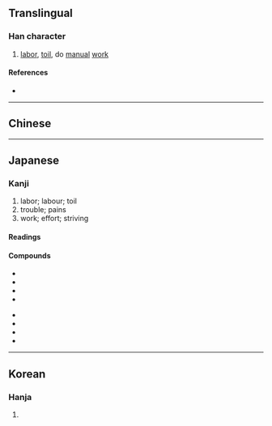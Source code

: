 {{also|劳}}
{{character info/new}}
==Translingual==
{{Han simplified forms|勞|労|劳}}

===Han character===
{{Han char|rn=19|rad=力|as=05|sn=7|four=|canj=FBKS|ids=⿱𰃮力}}

# [[labor]], [[toil]], do [[manual]] [[work]]

====References====
* {{Han ref|kx=0147.071|dkj=02329|dj=0331.150|hdz=10369.011|uh=52B4|ud=21172}}

----

==Chinese==
{{zh-see|勞|v}}

----

==Japanese==
{{ja-kanji forms|労|勞}}

===Kanji===
{{ja-kanji|grade=4|rs=力05|kyu=勞}}

# labor; labour; toil
# trouble; pains
# work; effort; striving

====Readings====
{{ja-readings
|goon=ろう<らう
|kanon=ろう<らう
|kun=いたず-き, いたわ-る, つか-れる, ねぎら-う
}}

====Compounds====
{{top2}}
* {{ja-r|労役|ろうえき}}
* {{ja-r|労働|ろうどう}}
* {{ja-r|労力|ろうりょく}}
* {{ja-r|苦労|くろう}}
{{mid2}}
* {{ja-r|疲労|ひろう}}
* {{ja-r|労務費|ろうむひ}}
* {{ja-r|厚労省|^こうろう-しょう}}
* {{ja-r|厚生労働省|^こうせい-ろうどう-しょう}}
{{bottom}}

----

==Korean==

===Hanja===
{{ko-hanja|hangeul=로|rv=ro|mr=ro}}

# {{rfdef|ko|sort=力05}}